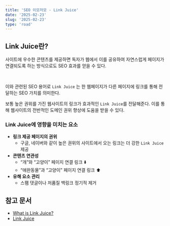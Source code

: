 ```yaml
---
title: 'SEO 이모저모 - Link Juice'
date: '2025-02-23'
slug: '2025-02-23'
type: 'road'
---
```


## Link Juice란?

사이트에 우수한 콘텐츠를 제공하면 독자가 웹에서 이를 공유하여 자연스럽게 페이지가 연결되도록 하는 방식으로도 SEO 효과를 얻을 수 있다.

<br />

이와 관련된 SEO 용어로 `Link Juice` 는 한 웹페이지가 다른 페이지에 링크를 통해 전달하는 SEO 가치를 의미한다.

보통 높은 권위를 가진 웹사이트의 링크가 효과적인 `Link Juice`를 전달해준다.
이를 통해 웹사이트의 전반적인 도메인 권위 향상에 도움을 받을 수 있다.

### Link Juice에 영향을 미치는 요소

- **링크 제공 페이지의 권위**
  - 구글, 네이버와 같이 높은 권위의 사이트에서 오는 링크는 더 강한 `Link Juice` 제공
- **콘텐츠 연관성**
  - “개”와 “고양이” 페이지 연결 링크 ⬇️
  - “애완동물”과 “고양이” 페이지 연결 링크 ⬆️
- **유해 요소 관리**
  - 스팸 댓글이나 저품질 백링크 정기적 제거

## 참고 문서

- [What is Link Juice?](https://www.woorank.com/en/edu/seo-guides/link-juice)
- [Link Juice](https://ahrefs.com/seo/glossary/link-juice)
